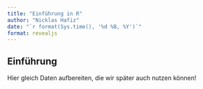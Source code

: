 ```yaml
---
title: "Einführung in R"
author: "Nicklas Hafiz"
date: "`r format(Sys.time(), '%d %B, %Y')`"
format: revealjs
---
```



## Einführung


Hier gleich Daten aufbereiten, die wir später auch nutzen können!

